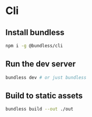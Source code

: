# Cli

## Install bundless

```sh
npm i -g @bundless/cli
```

## Run the dev server

```sh
bundless dev # or just bundless
```

## Build to static assets

```sh
bundless build --out ./out
```
